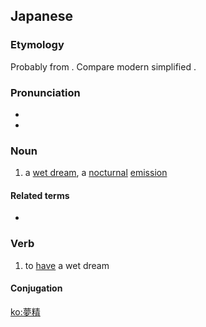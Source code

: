 ==Japanese==
{{ja-kanjitab|む|せい|yomi=on}}

===Etymology===
Probably from {{etyl|ltc|ja|sort=むせい}} {{m|ltc|夢精|tr=*mjuwngH tsjeng|lit=dream semen}}. Compare modern simplified {{cog|cmn|梦精|tr=mèngjīng}}.

===Pronunciation===
* {{l|ja|sc=Latn|音読み|On'yomi}}
* {{IPA|lang=ja|[mɯᵝse̞i]}}

===Noun===
{{ja-noun|むせい}}

# a [[wet dream]], a [[nocturnal]] [[emission]]

====Related terms====
* {{sense|involuntary emission}} {{ja-l|遺精|いせい|isei}}

===Verb===
{{ja-verb-suru|むせい}}

# to [[have]] a wet dream

====Conjugation====
{{ja-suru|むせい}}

[[ko:夢精]]